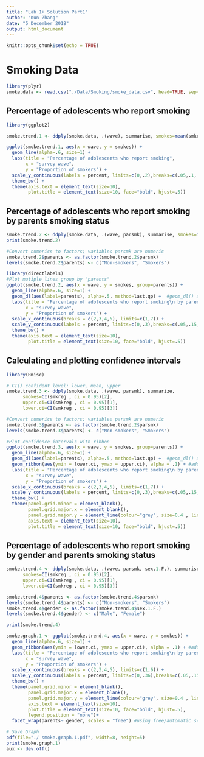 ```yaml
---
title: "Lab 1+ Solution Part1"
author: "Kun Zhang"
date: "5 December 2018"
output: html_document
---
```


```r
knitr::opts_chunk$set(echo = TRUE)
```

# Smoking Data
```r
library(plyr)
smoke.data <- read.csv("./Data/Smoking/smoke_data.csv", head=TRUE, sep=",", na.strings=" ") #na.strings = " " blank

```

## Percentage of adolescents who report smoking
```r
library(ggplot2)

smoke.trend.1 <- ddply(smoke.data, .(wave), summarise, smokes=mean(smkreg)) 

ggplot(smoke.trend.1, aes(x = wave, y = smokes)) +
  geom_line(alpha=.6, size=1) +
  labs(title = "Percentage of adolescents who report smoking",
       x = "survey wave",
       y = "Proportion of smokers") +
  scale_y_continuous(labels = percent, limits=c(0,.2),breaks=c(.05,.1,.15)) +
  theme_bw() +
  theme(axis.text = element_text(size=10),
        plot.title = element_text(size=10, face="bold", hjust=.5))
```

## Percentage of adolescents who report smoking by parents smoking status
```r
smoke.trend.2 <- ddply(smoke.data, .(wave, parsmk), summarise, smokes=mean(smkreg))
print(smoke.trend.2)

#Convert numerics to factors; variables parsmk are numeric
smoke.trend.2$parents <- as.factor(smoke.trend.2$parsmk)
levels(smoke.trend.2$parents) <- c("Non-smokers", "Smokers") 

library(directlabels)
#Plot mutiple lines group by "parents"
ggplot(smoke.trend.2, aes(x = wave, y = smokes, group=parents)) +
  geom_line(alpha=.6, size=1) +
  geom_dl(aes(label=parents), alpha=.5, method=last.qp) +  #geom_dl() adds a label to each line
  labs(title = "Percentage of adolescents who report smoking\n by parents smoking status",
       x = "survey wave",
       y = "Proportion of smokers") +
  scale_x_continuous(breaks = c(2,3,4,5), limits=c(1,7)) +
  scale_y_continuous(labels = percent, limits=c(0,.3),breaks=c(.05,.15, .25)) +
  theme_bw() +
  theme(axis.text = element_text(size=10),
        plot.title = element_text(size=10, face="bold", hjust=.5))
```

## Calculating and plotting confidence intervals
```r
library(Rmisc)

# CI() confident level: lower, mean, upper
smoke.trend.3 <- ddply(smoke.data, .(wave, parsmk), summarize,
      smokes=CI(smkreg , ci = 0.95)[2],
      upper.ci=CI(smkreg , ci = 0.95)[1],
      lower.ci=CI(smkreg , ci = 0.95)[3])

#Convert numerics to factors; variables parsmk are numeric
smoke.trend.3$parents <- as.factor(smoke.trend.2$parsmk)
levels(smoke.trend.3$parents) <- c("Non-smokers", "Smokers") 

#Plot confidence intervals with ribbon
ggplot(smoke.trend.3, aes(x = wave, y = smokes, group=parents)) +
  geom_line(alpha=.6, size=1) +
  geom_dl(aes(label=parents), alpha=.5, method=last.qp) +  #geom_dl() adds a label to each line
  geom_ribbon(aes(ymin = lower.ci, ymax = upper.ci), alpha = .1) + #add confidence intervals
  labs(title = "Percentage of adolescents who report smoking\n by parents smoking status",
       x = "survey wave",
       y = "Proportion of smokers") +
  scale_x_continuous(breaks = c(2,3,4,5), limits=c(1,7)) +
  scale_y_continuous(labels = percent, limits=c(0,.3),breaks=c(.05,.15, .25)) +
  theme_bw() +
  theme(panel.grid.minor = element_blank(), 
        panel.grid.major.x = element_blank(),
        panel.grid.major.y = element_line(colour="grey", size=0.4 , linetype = "dashed"),
        axis.text = element_text(size=10),
        plot.title = element_text(size=10, face="bold", hjust=.5))


```

## Percentage of adolescents who report smoking by gender and parents smoking status
```r
smoke.trend.4 <- ddply(smoke.data, .(wave, parsmk, sex.1.F.), summarise,
      smokes=CI(smkreg , ci = 0.95)[2],
      upper.ci=CI(smkreg , ci = 0.95)[1],
      lower.ci=CI(smkreg , ci = 0.95)[3])

smoke.trend.4$parents <- as.factor(smoke.trend.4$parsmk)
levels(smoke.trend.4$parents) <- c("Non-smokers", "Smokers") 
smoke.trend.4$gender <- as.factor(smoke.trend.4$sex.1.F.)
levels(smoke.trend.4$gender) <- c("Male", "Female") 

print(smoke.trend.4)

smoke.graph.1 <- ggplot(smoke.trend.4, aes(x = wave, y = smokes)) +
  geom_line(alpha=.6, size=1) +
  geom_ribbon(aes(ymin = lower.ci, ymax = upper.ci), alpha = .1) + #add confidence intervals
  labs(title = "Percentage of adolescents who report smoking\n by parents smoking status",
       x = "survey wave",
       y = "Proportion of smokers") +
  scale_x_continuous(breaks = c(2,3,4,5), limits=c(1,6)) +
  scale_y_continuous(labels = percent, limits=c(0,.36),breaks=c(.05,.15, .25)) +
  theme_bw() +
  theme(panel.grid.minor = element_blank(), 
        panel.grid.major.x = element_blank(),
        panel.grid.major.y = element_line(colour="grey", size=0.4 , linetype = "dashed"),
        axis.text = element_text(size=10),
        plot.title = element_text(size=10, face="bold", hjust=.5),
        legend.position = "none")+
  facet_wrap(parents~ gender, scales = "free") #using free/automatic scale for different graphs

# Save Graph
pdf(file="./ smoke.graph.1.pdf", width=8, height=5)
print(smoke.graph.1)
aux <- dev.off()

```











